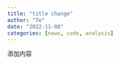 ```yaml
---
title: "title change" 
author: "Te"
date: "2022-11-08"
categories: [news, code, analysis]
---
```


添加内容
